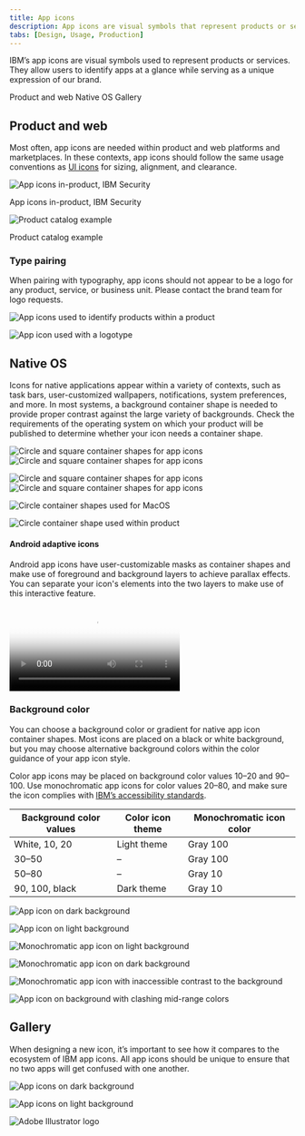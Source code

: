 ```yaml
---
title: App icons
description: App icons are visual symbols that represent products or services. They allow users to identify apps at a glance while expressing our brand.
tabs: [Design, Usage, Production]
---
```


<PageDescription>

IBM’s app icons are visual symbols used to represent products or services.
They allow users to identify apps at a glance while serving as a unique
expression of our brand.

</PageDescription>

<AnchorLinks>
  <AnchorLink>Product and web</AnchorLink>
  <AnchorLink>Native OS</AnchorLink>
  <AnchorLink>Gallery</AnchorLink>
</AnchorLinks>

## Product and web

Most often, app icons are needed within product and web platforms and marketplaces. In these contexts, app icons should follow the same usage conventions as [UI icons](/iconography/ui-icons/usage) for sizing, alignment, and clearance.

![App icons in-product, IBM Security](/images/2_1-1_ProductandWeb1.png)

<Caption>App icons in-product, IBM Security</Caption>

![Product catalog example](/images/2_1-2_ProductandWeb2.png)

<Caption>Product catalog example</Caption>

### Type pairing

When pairing with typography, app icons should not appear to be a logo for any product, service, or business unit. Please contact the brand team for logo requests.

<Row>
<Column colMd={4} colLg={4}>
<DoDontExample type="do" caption="You may use app icons with type to identify a product or service in the context of a product or marketplace.">

![App icons used to identify products within a product](images/2_1-3_ProductandWeb_Type_Do.png)

</DoDontExample>
</Column>
<Column colMd={4} colLg={4}>
<DoDontExample type="dont" caption="Don’t use any icon as a logo or with a brand type lockup for product headers, merchandise or events.">

![App icon used with a logotype](images/2_1-4_ProductandWeb_Type_Dont.svg)

</DoDontExample>
</Column>
</Row>

## Native OS

Icons for native applications appear within a variety of contexts, such as task bars, user-customized wallpapers, notifications, system preferences, and more. In most systems, a background container shape is needed to provide proper contrast against the large variety of backgrounds. Check the requirements of the operating system on which your product will be published to determine whether your icon needs a container shape.

<ArtDirection>

![Circle and square container shapes for app icons](images/2_2-1_NativeOS_Containers1_Mobile_v2.svg)
![Circle and square container shapes for app icons](images/2_2-1_NativeOS_Containers1_v2.svg)

</ArtDirection>

<ArtDirection>

![Circle and square container shapes for app icons](images/2_2-2_NativeOS_Containers2_Mobile_v2.svg)
![Circle and square container shapes for app icons](images/2_2-2_NativeOS_Containers2_v2.svg)

</ArtDirection>

<Row>
<Column colMd={4} colLg={6}>
<DoDontExample type="do" caption="In most cases, container shapes are needed for icons that appear within native operating systems.">

![Circle container shapes used for MacOS](images/2_2-3_NativeOS_Do.png)

</DoDontExample>
</Column>
<Column colMd={4} colLg={6}>
<DoDontExample type="dont" caption="Don’t use container shapes within the product itself. The icon will be too small.">

![Circle container shape used within product](images/2_2-4_NativeOS_Dont.png)

</DoDontExample>
</Column>
</Row>

#### Android adaptive icons

Android app icons have user-customizable masks as container shapes and make use of foreground and background layers to achieve parallax effects. You can separate your icon's elements into the two layers to make use of this interactive feature.

<Video
  poster="/images/2_2-5_NativeOS_Adapticon_PosterImage.png"
  src="/videos/2_2-5_NativeOS_Adapticon.mp4"
/>

### Background color

You can choose a background color or gradient for native app icon container shapes. Most icons are placed on a black or white background, but you may choose alternative background colors within the color guidance of your app icon style.

Color app icons may be placed on background color values 10–20 and 90–100. Use monochromatic app icons for color values 20–80, and make sure the icon complies with [IBM’s accessibility standards](https://www.carbondesignsystem.com/guidelines/accessibility/overview).

| Background color values | Color icon theme | Monochromatic icon color |
| ----------------------- | ---------------- | ------------------------ |
| White, 10, 20           | Light theme      | Gray 100                 |
| 30–50                   | –                | Gray 100                 |
| 50–80                   | –                | Gray 10                  |
| 90, 100, black          | Dark theme       | Gray 10                  |

<Row>
<Column colMd={4} colLg={4}>

![App icon on dark background](images/2_2-6_NativeOS_Background1.svg)

</Column>
<Column colMd={4} colLg={4}>

![App icon on light background](images/2_2-7_NativeOS_Background2.svg)

</Column>
</Row>

<Row>
<Column colMd={4} colLg={4}>

![Monochromatic app icon on light background](images/2_2-8_NativeOS_Background3.svg)

</Column>
<Column colMd={4} colLg={4}>

![Monochromatic app icon on dark background](images/2_2-9_NativeOS_Background4.svg)

</Column>
</Row>

<Row>
<Column colMd={4} colLg={4}>
<DoDontExample type="dont" caption="Don’t use monochromatic icons on backgrounds with inaccessible contrast.">

![Monochromatic app icon with inaccessible contrast to the background](images/2_2-10_NativeOS_Background_Dont1.svg)

</DoDontExample>
</Column>
<Column colMd={4} colLg={4}>
<DoDontExample type="dont" caption="Don’t use color app icons with mid-range color values. ">

![App icon on background with clashing mid-range colors](images/2_2-11_NativeOS_Background_Dont2.svg)

</DoDontExample>
</Column>
</Row>

## Gallery

When designing a new icon, it’s important to see how it compares to the ecosystem of IBM app icons. All app icons should be unique to ensure that no two apps will get confused with one another.

![App icons on dark background](images/2_3-1_Gallery_Hero1.png)

![App icons on light background](images/2_3-2_Gallery_Hero2.png)

<Row className="resource-card-group">
<Column colMd={4} colLg={4} noGutterSm>
    <ResourceCard
      subTitle="App Icon Master (.ai)"
      aspectRatio="2:1"
      href="https://github.ibm.com/carbon/app-icons/raw/master/App_Icon_Master.ai"
      actionIcon="download"
      >

![Adobe Illustrator logo](/images/illustrator.png)

  </ResourceCard>
</Column>
</Row>
